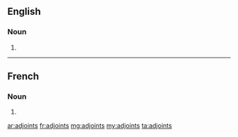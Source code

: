 ==English==

===Noun===
{{head|en|plural}}

# {{plural of|adjoint|lang=en}}

----

==French==

===Noun===
{{head|fr|plural}} {{m-p}}

# {{plural of|adjoint|lang=fr}}

[[ar:adjoints]]
[[fr:adjoints]]
[[mg:adjoints]]
[[my:adjoints]]
[[ta:adjoints]]